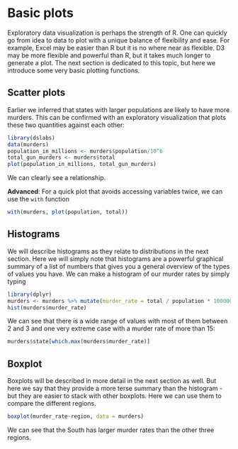 # Basic plots

Exploratory data visualization is perhaps the strength of R. One can quickly go from idea to data to plot with a unique balance of flexibility and ease. For example, Excel may be easier than R but it is no where near as flexible. D3 may be more flexible and powerful than R, but it takes much longer to generate a plot. The next section is dedicated to this topic, but here we introduce some very basic plotting functions.

## Scatter plots

Earlier we inferred that states with larger populations are likely to have more murders. This can be confirmed with an exploratory visualization that plots these two quantities against each other:

```r
library(dslabs)
data(murders)
population_in_millions <- murders$population/10^6
total_gun_murders <- murders$total
plot(population_in_millions, total_gun_murders)
```

We can clearly see a relationship.

**Advanced**: For a quick plot that avoids accessing variables twice, we can use the `with` function

```r
with(murders, plot(population, total))
```


## Histograms

We will describe histograms as they relate to distributions in the next section. Here we will simply note that histograms are a powerful graphical summary of a list of numbers that gives you a general overview of the types of values you have. We can make a histogram of our murder rates by simply typing

```r
library(dplyr)
murders <- murders %>% mutate(murder_rate = total / population * 100000)
hist(murders$murder_rate)
```

We can see that there is a wide range of values with most of them between 2 and 3 and one very extreme case with a murder rate of more than 15:

```r
murders$state[which.max(murders$murder_rate)]
```

## Boxplot

Boxplots will be described in more detail in the next section as well. But here we say that they provide a more terse summary than the histogram - but they are easier to stack with other boxplots. Here we can use them to compare the different regions.

```r
boxplot(murder_rate~region, data = murders)
```

We can see that the South has larger murder rates than the other three regions.

    
